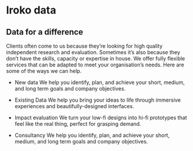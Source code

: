 # Iroko data
## Data for a difference

Clients often come to us because they’re looking for high quality independent research and evaluation. Sometimes it’s also because they don’t have the skills, capacity or expertise in house.
We offer fully flexible services that can be adapted to meet your organisation’s needs. Here are some of the ways we can help.



- New data
We help you identify, plan, and achieve your short, medium, and long term goals and company objectives.


- Existing Data
We help you bring your ideas to life through immersive experiences and beautifully-designed interfaces.


- Impact evaluation
We turn your low-fi designs into hi-fi prototypes that feel like the real thing, perfect for grasping demand.



- Consultancy
We help you identify, plan, and achieve your short, medium, and long term goals and company objectives.


